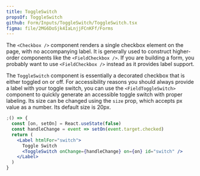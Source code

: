 ```yaml
---
title: ToggleSwitch
propsOf: ToggleSwitch
github: Form/Inputs/ToggleSwitch/ToggleSwitch.tsx
figma: file/2MG6DoSjk4IaLnjjFCnKFf/Forms
---
```


The `<Checkbox />` component renders a single checkbox element on the page, with no accompanying label. It is generally used to construct higher-order components like the `<FieldCheckbox />`. If you are building a form, you probably want to use `<FieldCheckbox />` instead as it provides label support.

The `ToggleSwitch` component is essentially a decorated checkbox that is either toggled on or off. For accessibility reasons you should always provide a label with your toggle switch, you can use the `<FieldToggleSwitch>` component to quickly generate an accessible toggle switch with proper labeling. Its size can be changed using the `size` prop, which accepts px value as a number. Its default size is 20px.

```jsx
;() => {
  const [on, setOn] = React.useState(false)
  const handleChange = event => setOn(event.target.checked)
  return (
    <Label htmlFor="switch">
      Toggle Switch
      <ToggleSwitch onChange={handleChange} on={on} id="switch" />
    </Label>
  )
}
```
